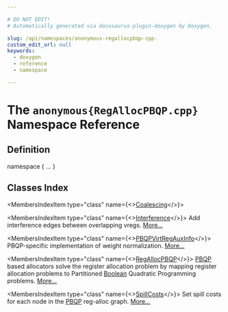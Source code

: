 ```yaml
---

# DO NOT EDIT!
# Automatically generated via docusaurus-plugin-doxygen by Doxygen.

slug: /api/namespaces/anonymous-regallocpbqp-cpp-
custom_edit_url: null
keywords:
  - doxygen
  - reference
  - namespace

---
```





# The `anonymous{RegAllocPBQP.cpp}` Namespace Reference

<DoxygenPage pluginConfig={pluginConfig}>



## Definition

<CodeBlock>namespace &#123; ... &#125;</CodeBlock>

## Classes Index

<MembersIndex>

<MembersIndexItem
  type="class"
  name={<><a href="/docs/api/classes/anonymous-namespace-regallocpbqp-cpp-/coalescing">Coalescing</a></>}>
</MembersIndexItem>

<MembersIndexItem
  type="class"
  name={<><a href="/docs/api/classes/anonymous-namespace-regallocpbqp-cpp-/interference">Interference</a></>}>
Add interference edges between overlapping vregs. <a href="/docs/api/classes/anonymous-namespace-regallocpbqp-cpp-/interference/#details">More...</a>
</MembersIndexItem>

<MembersIndexItem
  type="class"
  name={<><a href="/docs/api/classes/anonymous-namespace-regallocpbqp-cpp-/pbqpvirtregauxinfo">PBQPVirtRegAuxInfo</a></>}>
PBQP-specific implementation of weight normalization. <a href="/docs/api/classes/anonymous-namespace-regallocpbqp-cpp-/pbqpvirtregauxinfo/#details">More...</a>
</MembersIndexItem>

<MembersIndexItem
  type="class"
  name={<><a href="/docs/api/classes/anonymous-namespace-regallocpbqp-cpp-/regallocpbqp">RegAllocPBQP</a></>}>
<a href="/docs/api/namespaces/llvm/pbqp">PBQP</a> based allocators solve the register allocation problem by mapping register allocation problems to Partitioned <a href="/docs/api/namespaces/llvm/#a965a7b0afb2678973d155a103b9f55b5">Boolean</a> Quadratic Programming problems. <a href="/docs/api/classes/anonymous-namespace-regallocpbqp-cpp-/regallocpbqp/#details">More...</a>
</MembersIndexItem>

<MembersIndexItem
  type="class"
  name={<><a href="/docs/api/classes/anonymous-namespace-regallocpbqp-cpp-/spillcosts">SpillCosts</a></>}>
Set spill costs for each node in the <a href="/docs/api/namespaces/llvm/pbqp">PBQP</a> reg-alloc graph. <a href="/docs/api/classes/anonymous-namespace-regallocpbqp-cpp-/spillcosts/#details">More...</a>
</MembersIndexItem>

</MembersIndex>


</DoxygenPage>
